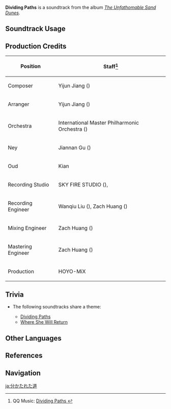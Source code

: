 {{Soundtrack Infobox
|image          = The Unfathomable Sand Dunes.png
|album          = The Unfathomable Sand Dunes
|disc           = 1
|number         = 12
|featured       =
|featured2      =
|featured3      =
|featured_disc  =
|featured_disc2 =
|featured_disc3 =
|youtube_id     = XqQaRbL6IcA
|spotify_id     = 0wcU25OGpMlBvucsxElp3D
|previous       = Grief of the Lost
|next           = Dawnlight Over Dunes
}}
'''Dividing Paths''' is a soundtrack from the album ''[[The Unfathomable Sand Dunes]]''.

==Soundtrack Usage==
{{Soundtrack Usage
|quest    = 
|location = Girdle of the Sands//day
|domain   = 
}}

==Production Credits==
{| class="wikitable"
! Position
! Staff<ref>QQ Music: [https://y.qq.com/n/ryqq/songDetail/002HY0fQ3afx6q Dividing Paths {{zh|分歧的道路}}]</ref>
|-
! Composer
| Yijun Jiang ({{zh|姜以君}})
|-
! Arranger
| Yijun Jiang ({{zh|姜以君}})
|-
! Orchestra
| International Master Philharmonic Orchestra ({{zh|国际首席爱乐乐团}})
|-
! Ney
| Jiannan Gu ({{zh|顾剑楠}})
|-
! Oud
| Kian
|-
! Recording Studio
| SKY FIRE STUDIO ({{zh|九紫天诚录音棚}}), {{Not a Typo|52Hz Studio}}
|-
! Recording Engineer
| Wanqiu Liu ({{zh|刘婉秋}}), Zach Huang ({{zh|黄巍}})
|-
! Mixing Engineer
| Zach Huang ({{zh|黄巍}})
|-
! Mastering Engineer
| Zach Huang ({{zh|黄巍}})
|-
! Production
| HOYO-MiX
|}
<!--
==Gallery==
<gallery>
</gallery>
-->

==Trivia==
* <section begin="HadramavethGirdleTheme" />The following soundtracks share a theme:
** [[Dividing Paths]]
** [[Where She Will Return]] <section end="HadramavethGirdleTheme" />

==Other Languages==
{{Other Languages
|en      = Dividing Paths
|zhs     = 分歧的道路
|zhs_rm  = Fēnqí de Dàolù
|zht     = 分歧的道路
|zht_rm  = Fēnqí de Dàolù
|zh_tl   = Diverging Paths
|ja      = 分かたれた道
|ja_rm   = Wakatareta Michi
|ja_tl   = 
}}

==References==
{{Reflist}}

==Navigation==
{{Soundtrack Navbox|The Unfathomable Sand Dunes}}

[[ja:分かたれた道]]